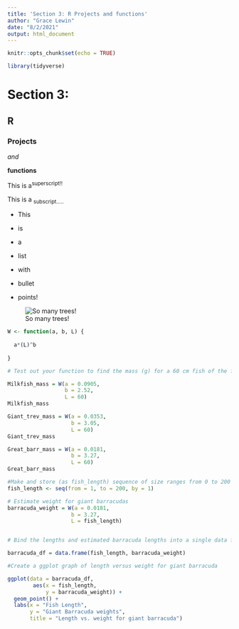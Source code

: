 ```yaml
---
title: 'Section 3: R Projects and functions'
author: "Grace Lewin"
date: "8/2/2021"
output: html_document
---
```


```r
knitr::opts_chunk$set(echo = TRUE)
```

```r
library(tidyverse)
```


# Section 3:

## R

### Projects

*and*

**functions**

This is a^superscript!!^

This is a ~subscript.....~

-   This

-   is

-   a

-   list

-   with

-   bullet

-   points!


![So many trees!](Redwoods.jpg)

```r

W <- function(a, b, L) {
  
  a*(L)^b
  
}

# Test out your function to find the mass (g) for a 60 cm fish of the following species (parameter estimates from Peyton et al. (2016)):

Milkfish_mass = W(a = 0.0905, 
                  b = 2.52, 
                  L = 60)
Milkfish_mass

Giant_trev_mass = W(a = 0.0353,
                    b = 3.05,
                    L = 60)
Giant_trev_mass

Great_barr_mass = W(a = 0.0181,
                    b = 3.27,
                    L = 60)
Great_barr_mass
```


```r
#Make and store (as fish_length) sequence of size ranges from 0 to 200 cm, by increments of 1 cm
fish_length <- seq(from = 1, to = 200, by = 1)

# Estimate weight for giant barracudas
barracuda_weight = W(a = 0.0181,
                    b = 3.27,
                    L = fish_length)


# Bind the lengths and estimated barracuda lengths into a single data frame

barracuda_df = data.frame(fish_length, barracuda_weight)


```


```r
#Create a ggplot graph of length versus weight for giant barracuda

ggplot(data = barracuda_df, 
        aes(x = fish_length,
            y = barracuda_weight)) +
  geom_point() +
  labs(x = "Fish Length",
       y = "Giant Barracuda weights",
       title = "Length vs. weight for giant barracuda")
```

